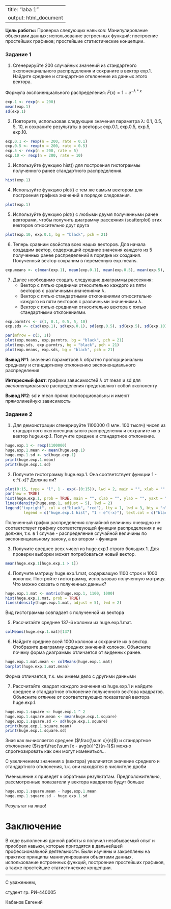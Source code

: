 ﻿---
title: "laba 1"
output: html_document
---

**Цель работы:** Проверка следующих навыков: Манипулирование объектами данных; использование встроенных функций; построение простейших графиков; простейшие статистические концепции.

### Задание 1
1. Сгенерируйте 200 случайных значений из стандартного экспоненциального распределения и сохраните в вектор exp.1. Найдите среднее и стандартное отклонение из данных этого вектора.

Формула экспоненциального распределения: $F(x) = 1 - e^{-\lambda*x}$

```r
exp.1 <- rexp(n = 200)
mean(exp.1)
sd(exp.1)
```

2. Повторите, использовав следующие значения параметра λ: 0.1, 0.5, 5, 10, и сохраните результаты в векторы: exp.0.1, exp.0.5, exp.5, exp.10.

```r
exp.0.1 <- rexp(n = 200, rate = 0.1)
exp.0.5 <- rexp(n = 200, rate = 0.5)
exp.5 <- rexp(n = 200, rate = 5)
exp.10 <- rexp(n = 200, rate = 10)
```

3. Используйте функцию hist() для построения гистограммы полученного ранее стандартного распределения.

```r
hist(exp.1)
```

4. Используйте функцию plot() с тем же самым вектором для построения графика значений в порядке следования.

```r
plot(exp.1)
```

5. Используйте функцию plot() с любыми двумя полученными ранее векторами, чтобы получить диаграмму рассеяния (scatterplot) этих векторов относительно друг друга

```r
plot(exp.10, exp.0.1, bg = "black", pch = 21)
```

6. Теперь сравним свойства всех наших векторов. Для начала создадим вектор, содержащий средние значения каждого из 5 полученных ранее распределений в порядке их создания. Полученный вектор сохраним в переменную exp.means.

```r
exp.means <- c(mean(exp.1), mean(exp.0.1), mean(exp.0.5), mean(exp.5), mean(exp.10))
```

7. Далее необходимо создать следующие диаграммы рассеяния:
	+ Вектор с пятью средними относительно каждого из пяти векторов с различными значениями λ.
	+ Вектор с пятью стандартными отклонениями относительно каждого из пяти векторов с различными значениями λ.
	+ Вектор с пятью средними относительно вектора с пятью стандартными отклонениями.

```r
exp.parmtrs <- c(1, 0.1, 0.5, 5, 10)
exp.sds <- c(sd(exp.1), sd(exp.0.1), sd(exp.0.5), sd(exp.5), sd(exp.10))
```

```r
par(mfrow = c(3, 1))
plot(exp.means, exp.parmtrs, bg = "black", pch = 21)
plot(exp.sds, exp.parmtrs, bg = "black", pch = 21)
plot(exp.means, exp.sds, bg = "black", pch = 21)
```

**Вывод №1**: значения параметров λ обратно пропорциональны среднему и стандартному отклонению экспоненциального распределения

**Интересный факт**: графики зависимостей λ от mean и sd для _экспоненциального_ распределения представляют собой экспоненту

**Вывод №2**: sd и mean прямо пропорциональны и имеют прямолинейную зависимость

###  Задание 2
1. Для демонстрации сгенерируйте 1100000 (1 млн. 100 тысяч) чисел из стандартного экспоненциального распределения и сохраните их в вектор huge.exp.1. Получите среднее и стандартное отклонение.

```r
huge.exp.1 <- rexp(1100000)
huge.exp.1.mean <- mean(huge.exp.1)
huge.exp.1.sd <- sd(huge.exp.1)
print(huge.exp.1.mean)
print(huge.exp.1.sd)
```

2. Получите гистограмму huge.exp.1. Она соответствует функции 1 - e:^(-x)? Должна ли?

```r
plot(0:15, type = "l", 1 - exp(-(0:15)), lwd = 2, main = "", xlab = "", ylab = "", yaxt = "n", xaxt = "n", col = "red")
par(new = TRUE)
hist(huge.exp.1, prob = TRUE, main = "", xlab = "", ylab = "", yaxt = "n", xaxt = "n")
lines(density(huge.exp.1, adjust = 5), lwd = 2)
legend("topright", col = c("black", "red"), lty = 1, lwd = 3, bty = "n",
        legend = c("huge.exp.1 hist", "1 - e^(-x)"), text.col = c("black", "red"))
```

Полученный график распределения случайной величины очевидно не соответствует графику соответствующей функции распределения и не должен, т.к. в 1 случае - распределение случайной величины по экспоненциальному закону, а во втором - функция

3. Получите среднее всех чисел из huge.exp.1 строго больших 1. Для проверки выборки может потребоваться новый вектор.

```r
mean(huge.exp.1[huge.exp.1 > 1])
```

4. Получите матрицу huge.exp.1.mat, содержащую 1100 строк и 1000 колонок. Постройте гистограмму, использовав полученную матрицу. Что можно сказать о полученных данных?

```r
huge.exp.1.mat <- matrix(huge.exp.1, 1100, 1000)
hist(huge.exp.1.mat, prob = TRUE)
lines(density(huge.exp.1.mat, adjust = 5), lwd = 2)
```

Вид гистограммы совпадает с полученной из вектора

5. Рассчитайте среднее 137-й колонки из huge.exp.1.mat.

```r
colMeans(huge.exp.1.mat)[137]
```

6. Найдите среднее всей 1000 колонок и сохраните их в вектор. Отобразите диаграмму средних зннчений колонок. Объясните почему форма диаграммы отличается от виденных ранее.

```r
huge.exp.1.mat.mean <- colMeans(huge.exp.1.mat)
barplot(huge.exp.1.mat.mean)
```

Форма отличается, т.к. мы имеем дело с другими данными

7. Рассчитайте квадрат каждого значения из huge.exp.1 и найдите среднее и стандартное отклонение полученного вектора квадратов. Объясните отличие от соответствующих показателей вектора huge.exp.1.

```r
huge.exp.1.square <- huge.exp.1 ^ 2
huge.exp.1.square.mean <- mean(huge.exp.1.square)
huge.exp.1.square.sd <- sd(huge.exp.1.square)
print(huge.exp.1.square.mean)
print(huge.exp.1.square.sd)
```

Зная как вычисляется среднее ($\frac{\sum x}{n}$) и стандартное отклонение ($\sqrt\frac{\sum [x - avg(x)]^2}{n-1}$) можно спрогнозировать как они могут измениться...

С увеличением значения *x* (вектора) увеличится значение среднего и стандартного отклонения, т.к. они находятся в числителе дроби

Уменьшение *x* приведет к обратным результатам. Предположительно, рассмотренные показатели у вектора квадратов будут больше

```r
huge.exp.1.square.mean - huge.exp.1.mean
huge.exp.1.square.sd - huge.exp.1.sd
```

Результат на лицо!

# Заключение

В ходе выполнения данной работы я получил незабываемый опыт и приобрел навыки, которые пригодятся в дальнейшей профессиональной деятельности. Были изучены и закреплены на практике принципы манипулирования объектами данных, использование встроенных функций, построение простейших графиков, а также простейшие статистические концепции.

***

С уважением,

студент гр. РИ-440005

Кабанов Евгений